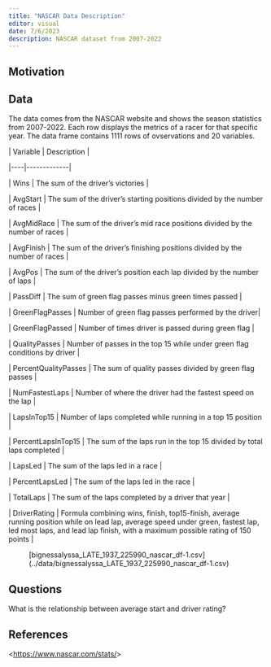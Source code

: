 ```yaml
---
title: "NASCAR Data Description"
editor: visual
date: 7/6/2023
description: NASCAR dataset from 2007-2022 
---
```


## Motivation

## Data

The data comes from the NASCAR website and shows the season statistics from 2007-2022. Each row displays the metrics of a racer for that specific year. The data frame contains 1111 rows of ovservations and 20 variables.

\| Variable \| Description \|

\|\-\-\--\|\-\-\-\-\-\-\-\-\-\-\-\--\|

\| Wins \| The sum of the driver's victories \|

\| AvgStart \| The sum of the driver's starting positions divided by the number of races \|

\| AvgMidRace \| The sum of the driver's mid race positions divided by the number of races \|

\| AvgFinish \| The sum of the driver's finishing positions divided by the number of races \|

\| AvgPos \| The sum of the driver's position each lap divided by the number of laps \|

\| PassDiff \| The sum of green flag passes minus green times passed \|

\| GreenFlagPasses \| Number of green flag passes performed by the driver\|

\| GreenFlagPassed \| Number of times driver is passed during green flag \|

\| QualityPasses \| Number of passes in the top 15 while under green flag conditions by driver \|

\| PercentQualityPasses \| The sum of quality passes divided by green flag passes \|

\| NumFastestLaps \| Number of where the driver had the fastest speed on the lap \|

\| LapsInTop15 \| Number of laps completed while running in a top 15 position \|

\| PercentLapsInTop15 \| The sum of the laps run in the top 15 divided by total laps completed \|

\| LapsLed \| The sum of the laps led in a race \|

\| PercentLapsLed \| The sum of the laps led in the race \|

\| TotalLaps \| The sum of the laps completed by a driver that year \|

\| DriverRating \| Formula combining wins, finish, top15-finish, average running position while on lead lap, average speed under green, fastest lap, led most laps, and lead lap finish, with a maximum possible rating of 150 points \|

:   \[bignessalyssa_LATE_1937_225990_nascar_df-1.csv\](../data/bignessalyssa_LATE_1937_225990_nascar_df-1.csv)

## Questions

What is the relationship between average start and driver rating?

## References

\<<https://www.nascar.com/stats/>\>
